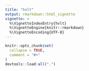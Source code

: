 ```yaml
---
title: "hvlt"
output: rmarkdown::html_vignette
vignette: >
  %\VignetteIndexEntry{hvlt}
  %\VignetteEngine{knitr::rmarkdown}
  %\VignetteEncoding{UTF-8}
---
```


```r
knitr::opts_chunk$set(
  collapse = TRUE,
  comment = "#>"
)
devtools::load:all(".")
```